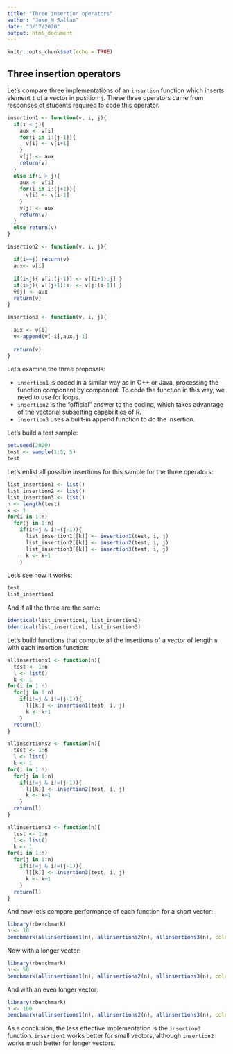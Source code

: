 ```yaml
---
title: "Three insertion operators"
author: "Jose M Sallan"
date: "3/17/2020"
output: html_document
---
```


```r
knitr::opts_chunk$set(echo = TRUE)
```

## Three insertion operators

Let's compare three implementations of an `insertion` function which inserts element `i` of a vector in position `j`. These three operators came from responses of students required to code this operator.

```r
insertion1 <- function(v, i, j){
  if(i < j){
    aux <- v[i]
    for(i in i:(j-1)){
      v[i] <- v[i+1]
    }
    v[j] <- aux
    return(v)
  }
  else if(i > j){
    aux <- v[i]
    for(i in i:(j+1)){
      v[i] <- v[i-1]
    }
    v[j] <- aux
    return(v)
  }
  else return(v)
}

insertion2 <- function(v, i, j){
  
  if(i==j) return(v)
  aux<- v[i]
  
  if(i<j){ v[i:(j-1)] <- v[(i+1):j] }
  if(i>j){ v[(j+1):i] <- v[j:(i-1)] }
  v[j] <- aux
  return(v)
}

insertion3 <- function(v, i, j){
  
  aux <- v[i]
  v<-append(v[-i],aux,j-1)
  
  return(v)
}
```

Let's examine the three proposals:

* `insertion1` is coded in a similar way as in C++ or Java, processing the function component by component. To code the function in this way, we need to use for loops.
* `insertion2` is the "official" answer to the coding, which takes advantage of the vectorial subsetting capabilities of R.
* `insertion3` uses a built-in append function to do the insertion.

Let's build a test sample:

```r
set.seed(2020)
test <- sample(1:5, 5)
test
```

Let's enlist all possible insertions for this sample for the three operators:

```r
list_insertion1 <- list()
list_insertion2 <- list()
list_insertion3 <- list()
n <- length(test)
k <- 1
for(i in 1:n)
  for(j in 1:n)
    if(i!=j & i!=(j-1)){
      list_insertion1[[k]] <- insertion1(test, i, j)
      list_insertion2[[k]] <- insertion2(test, i, j)
      list_insertion3[[k]] <- insertion3(test, i, j)
      k <- k+1
    }
```

Let's see how it works:

```r
test
list_insertion1
```

And if all the three are the same:

```r
identical(list_insertion1, list_insertion2)
identical(list_insertion1, list_insertion3)
```


Let's build functions that compute all the insertions of a vector of length `n` with each insertion function:

```r
allinsertions1 <- function(n){
  test <- 1:n
  l <- list()
  k <- 1
for(i in 1:n)
  for(j in 1:n)
    if(i!=j & i!=(j-1)){
      l[[k]] <- insertion1(test, i, j)
      k <- k+1
    }
  return(l)
}

allinsertions2 <- function(n){
  test <- 1:n
  l <- list()
  k <- 1
for(i in 1:n)
  for(j in 1:n)
    if(i!=j & i!=(j-1)){
      l[[k]] <- insertion2(test, i, j)
      k <- k+1
    }
  return(l)
}

allinsertions3 <- function(n){
  test <- 1:n
  l <- list()
  k <- 1
for(i in 1:n)
  for(j in 1:n)
    if(i!=j & i!=(j-1)){
      l[[k]] <- insertion3(test, i, j)
      k <- k+1
    }
  return(l)
}

```

And now let's compare performance of each function for a short vector:

```r
library(rbenchmark)
n <- 10
benchmark(allinsertions1(n), allinsertions2(n), allinsertions3(n), columns=c('test', 'replications', 'elapsed', 'relative', 'user.self', 'sys.self'), replications=100, order='elapsed')
```

Now with a longer vector:

```r
library(rbenchmark)
n <- 50
benchmark(allinsertions1(n), allinsertions2(n), allinsertions3(n), columns=c('test', 'replications', 'elapsed', 'relative', 'user.self', 'sys.self'), replications=100, order='elapsed')
```

And with an even longer vector:

```r
library(rbenchmark)
n <- 100
benchmark(allinsertions1(n), allinsertions2(n), allinsertions3(n), columns=c('test', 'replications', 'elapsed', 'relative', 'user.self', 'sys.self'), replications=100, order='elapsed')
```

As a conclusion, the less effective implementation is the `insertion3` function. `insertion1` works better for small vectors, although `insertion2` works much better for longer vectors.
